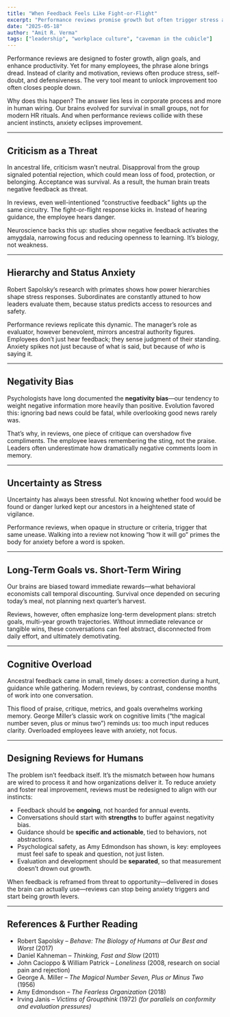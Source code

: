 ```yaml
---
title: "When Feedback Feels Like Fight-or-Flight"
excerpt: "Performance reviews promise growth but often trigger stress and defensiveness. The reason lies in evolutionary mismatch—our brains treat feedback as threat, not opportunity."
date: "2025-05-18"
author: "Amit R. Verma"
tags: ["leadership", "workplace culture", "caveman in the cubicle"]
---
```

Performance reviews are designed to foster growth, align goals, and enhance productivity. Yet for many employees, the phrase alone brings dread. Instead of clarity and motivation, reviews often produce stress, self-doubt, and defensiveness. The very tool meant to unlock improvement too often closes people down.  

Why does this happen? The answer lies less in corporate process and more in human wiring. Our brains evolved for survival in small groups, not for modern HR rituals. And when performance reviews collide with these ancient instincts, anxiety eclipses improvement.  

---

## Criticism as a Threat

In ancestral life, criticism wasn’t neutral. Disapproval from the group signaled potential rejection, which could mean loss of food, protection, or belonging. Acceptance was survival. As a result, the human brain treats negative feedback as threat.  

In reviews, even well-intentioned “constructive feedback” lights up the same circuitry. The fight-or-flight response kicks in. Instead of hearing guidance, the employee hears danger.  

Neuroscience backs this up: studies show negative feedback activates the amygdala, narrowing focus and reducing openness to learning. It’s biology, not weakness.  

---

## Hierarchy and Status Anxiety

Robert Sapolsky’s research with primates shows how power hierarchies shape stress responses. Subordinates are constantly attuned to how leaders evaluate them, because status predicts access to resources and safety.  

Performance reviews replicate this dynamic. The manager’s role as evaluator, however benevolent, mirrors ancestral authority figures. Employees don’t just hear feedback; they sense judgment of their standing. Anxiety spikes not just because of what is said, but because of *who* is saying it.  

---

## Negativity Bias

Psychologists have long documented the **negativity bias**—our tendency to weight negative information more heavily than positive. Evolution favored this: ignoring bad news could be fatal, while overlooking good news rarely was.  

That’s why, in reviews, one piece of critique can overshadow five compliments. The employee leaves remembering the sting, not the praise. Leaders often underestimate how dramatically negative comments loom in memory.  

---

## Uncertainty as Stress

Uncertainty has always been stressful. Not knowing whether food would be found or danger lurked kept our ancestors in a heightened state of vigilance.  

Performance reviews, when opaque in structure or criteria, trigger that same unease. Walking into a review not knowing “how it will go” primes the body for anxiety before a word is spoken.  

---

## Long-Term Goals vs. Short-Term Wiring

Our brains are biased toward immediate rewards—what behavioral economists call temporal discounting. Survival once depended on securing today’s meal, not planning next quarter’s harvest.  

Reviews, however, often emphasize long-term development plans: stretch goals, multi-year growth trajectories. Without immediate relevance or tangible wins, these conversations can feel abstract, disconnected from daily effort, and ultimately demotivating.  

---

## Cognitive Overload

Ancestral feedback came in small, timely doses: a correction during a hunt, guidance while gathering. Modern reviews, by contrast, condense months of work into one conversation.  

This flood of praise, critique, metrics, and goals overwhelms working memory. George Miller’s classic work on cognitive limits (“the magical number seven, plus or minus two”) reminds us: too much input reduces clarity. Overloaded employees leave with anxiety, not focus.  

---

## Designing Reviews for Humans

The problem isn’t feedback itself. It’s the mismatch between how humans are wired to process it and how organizations deliver it. To reduce anxiety and foster real improvement, reviews must be redesigned to align with our instincts:  

- Feedback should be **ongoing**, not hoarded for annual events.  
- Conversations should start with **strengths** to buffer against negativity bias.  
- Guidance should be **specific and actionable**, tied to behaviors, not abstractions.  
- Psychological safety, as Amy Edmondson has shown, is key: employees must feel safe to speak and question, not just listen.  
- Evaluation and development should be **separated**, so that measurement doesn’t drown out growth.  

When feedback is reframed from threat to opportunity—delivered in doses the brain can actually use—reviews can stop being anxiety triggers and start being growth levers.  

---

## References & Further Reading

- Robert Sapolsky – *Behave: The Biology of Humans at Our Best and Worst* (2017)  
- Daniel Kahneman – *Thinking, Fast and Slow* (2011)  
- John Cacioppo & William Patrick – *Loneliness* (2008, research on social pain and rejection)  
- George A. Miller – *The Magical Number Seven, Plus or Minus Two* (1956)  
- Amy Edmondson – *The Fearless Organization* (2018)  
- Irving Janis – *Victims of Groupthink* (1972) *(for parallels on conformity and evaluation pressures)*  